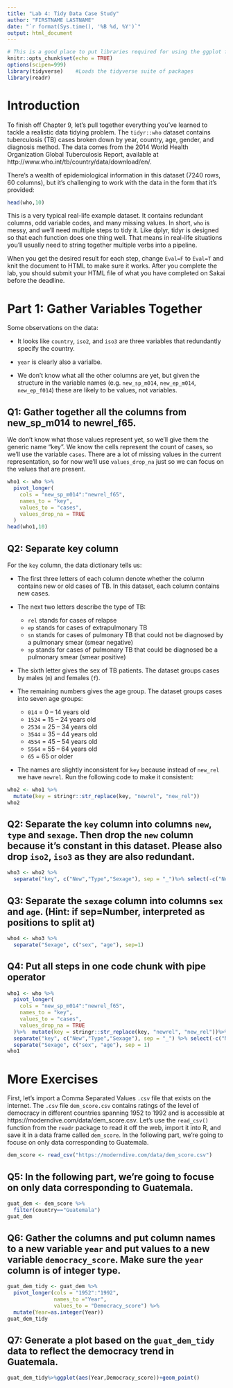 ---
title: "Lab 4: Tidy Data Case Study"
author: "FIRSTNAME LASTNAME"
date: "`r format(Sys.time(), '%B %d, %Y')`"
output: html_document
---

```{r setup, include=FALSE}
# This is a good place to put libraries required for using the ggplot function
knitr::opts_chunk$set(echo = TRUE)
options(scipen=999)
library(tidyverse)    #Loads the tidyverse suite of packages
library(readr)
```

# Introduction

To finish off Chapter 9, let’s pull together everything you’ve learned to tackle a realistic data tidying problem. The `tidyr::who` dataset contains tuberculosis (TB) cases broken down by year, country, age, gender, and diagnosis method. The data comes from the 2014 World Health Organization Global Tuberculosis Report, available at http://www.who.int/tb/country/data/download/en/.

There’s a wealth of epidemiological information in this dataset (7240 rows, 60 columns), but it’s challenging to work with the data in the form that it’s provided:

```{r}
head(who,10)
```

This is a very typical real-life example dataset. It contains redundant columns, odd variable codes, and many missing values. In short, `who` is messy, and we’ll need multiple steps to tidy it. Like dplyr, tidyr is designed so that each function does one thing well. That means in real-life situations you’ll usually need to string together multiple verbs into a pipeline.

When you get the desired result for each step, change `Eval=F` to `Eval=T` and knit the document to HTML to make sure it works. After you complete the lab, you should submit your HTML file of what you have completed on Sakai before the deadline.

# Part 1: Gather Variables Together
Some observations on the data:

- It looks like `country`, `iso2`, and `iso3` are three variables that redundantly specify the country. 

- `year` is clearly also a varialbe.

- We don't know what all the other columns are yet, but given the structure in the variable names (e.g. `new_sp_m014`, `new_ep_m014`, `new_ep_f014`) these are likely to be values, not variables.

## Q1: Gather together all the columns from new_sp_m014 to newrel_f65. 
We don’t know what those values represent yet, so we'll give them the generic name "key". We know the cells represent the count of cases, so we'll use the variable `cases`. There are a lot of missing values in the current representation, so for now we'll use `values_drop_na` just so we can focus on the values that are present.

```{r, eval=T}
who1 <- who %>% 
  pivot_longer(
    cols = "new_sp_m014":"newrel_f65", 
    names_to = "key", 
    values_to = "cases", 
    values_drop_na = TRUE
  )
head(who1,10)
```

## Q2: Separate key column

For the `key` column, the data dictionary tells us:

- The first three letters of each column denote whether the column contains new or old cases of TB. In this dataset, each column contains new cases.

- The next two letters describe the type of TB:
  - `rel` stands for cases of relapse
  - `ep` stands for cases of extrapulmonary TB
  - `sn` stands for cases of pulmonary TB that could not be diagnosed by a pulmonary smear (smear negative)
  - `sp` stands for cases of pulmonary TB that could be diagnosed be a pulmonary smear (smear positive)

- The sixth letter gives the sex of TB patients. The dataset groups cases by males (`m`) and females (`f`).

- The remaining numbers gives the age group. The dataset groups cases into seven age groups:
  - `014` = 0 – 14 years old
  - `1524` = 15 – 24 years old
  - `2534` = 25 – 34 years old
  - `3544` = 35 – 44 years old
  - `4554` = 45 – 54 years old
  - `5564` = 55 – 64 years old
  - `65` = 65 or older

- The names are slightly inconsistent for `key` because instead of `new_rel` we have `newrel`. Run the following code to make it consistent:
```{r, eval=T}
who2 <- who1 %>% 
  mutate(key = stringr::str_replace(key, "newrel", "new_rel"))
who2
```


## Q2: Separate the `key` column into columns `new`, `type` and `sexage`. Then drop the `new` column because it's constant in this dataset. Please also drop `iso2`, `iso3` as they are also redundant.
```{r, eval=T}
who3 <- who2 %>% 
  separate("key", c("New","Type","Sexage"), sep = "_")%>% select(-c("New","iso2","iso3")) 
```

## Q3: Separate the `sexage` column into columns `sex` and `age`. (Hint: if sep=Number, interpreted as positions to split at)
```{r, eval=T}
who4 <- who3 %>% 
  separate("Sexage", c("sex", "age"), sep=1)
```

## Q4: Put all steps in one code chunk with pipe operator
```{r, eval=T}
who1 <- who %>% 
  pivot_longer(
    cols = "new_sp_m014":"newrel_f65", 
    names_to = "key", 
    values_to = "cases", 
    values_drop_na = TRUE
  )%>%  mutate(key = stringr::str_replace(key, "newrel", "new_rel"))%>%
  separate("key", c("New","Type","Sexage"), sep = "_") %>% select(-c("New","iso2","iso3")) %>%
  separate("Sexage", c("sex", "age"), sep = 1)
who1
```


# More Exercises

First, let's import a Comma Separated Values `.csv` file that exists on the internet. The `.csv` file `dem_score.csv` contains ratings of the level of democracy in different countries spanning 1952 to 1992 and is accessible at https://moderndive.com/data/dem_score.csv. Let’s use the `read_csv()` function from the `readr` package to read it off the web, import it into R, and save it in a data frame called `dem_score`. In the following part, we're going to focuse on only data corresponding to Guatemala.
```{r}
dem_score <- read_csv("https://moderndive.com/data/dem_score.csv")
```

## Q5: In the following part, we're going to focuse on only data corresponding to Guatemala.

```{r, eval=T}
guat_dem <- dem_score %>% 
  filter(country=="Guatemala")
guat_dem
```

## Q6: Gather the columns and put column names to a new variable `year` and put values to a new variable `democracy_score`. Make sure the `year` column is of integer type.

```{r, eval=T}
guat_dem_tidy <- guat_dem %>% 
  pivot_longer(cols = "1952":"1992",
               names_to ="Year", 
               values_to = "Democracy_score") %>%
  mutate(Year=as.integer(Year))
guat_dem_tidy
```

## Q7: Generate a plot based on the `guat_dem_tidy` data to reflect the democracy trend in Guatemala.
```{r, eval=T}

guat_dem_tidy%>%ggplot(aes(Year,Democracy_score))+geom_point()



```
